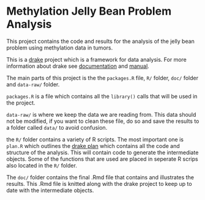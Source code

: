 # Methylation Jelly Bean Problem Analysis

This project contains the code and results for the analysis of the jelly bean problem using methylation data in tumors.

This is a [drake](https://github.com/ropensci/drake) project which is a framework for data analysis. For more information about drake see [documentation](https://docs.ropensci.org/drake/) and [manual](https://books.ropensci.org/drake/).

The main parts of this project is the the `packages.R` file, `R/` folder, `doc/` folder and `data-raw/` folder.

`packages.R` is a file which contains all the `library()` calls that will be used in the project.

`data-raw/` is where we keep the data we are reading from. This data should not be modified, if you want to clean these file, do so and save the results to a folder called `data/` to avoid confusion.

the `R/` folder contains a variety of R scripts. The most important one is `plan.R` which outlines the [drake plan](https://books.ropensci.org/drake/plans.html) which contains all the code and structure of the analysis. This will contain code to generate the intermediate objects. Some of the functions that are used are placed in seperate R scrips also located in the `R/` folder.

The `doc/` folder contains the final .Rmd file that contains and illustrates the results. This .Rmd file is knitted along with the drake project to keep up to date with the intermediate objects.
